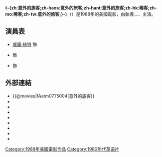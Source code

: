 {{expand language|time=2015-08-12T16:38:40+00:00}}
{{unreferenced|time=2015-08-12T16:38:40+00:00}}
{{noteTA
|T=zh-hans:意外的旅客;zh-hant:意外的旅客;zh-hk:稀客;zh-mo:稀客;zh-tw:意外的旅客;
}}
{{Infobox Film
| name               = -{zh:意外的旅客;zh-hans:意外的旅客;zh-hant:意外的旅客;zh-hk:稀客;zh-mo:稀客;zh-tw:意外的旅客;}-
| original_name      = {{lang|en|The Accidental Tourist}}
| image              = The Accidental Tourist film poster.jpg
| caption            = 電影海報
| director           = {{lang|en|Lawrence Kasdan}}
| producer           = 
| writer             = {{lang|en|Frank Galati}}<br/>{{lang|en|Lawrence Kasdan}}
| based_on           = {{lang|en|''The Accidental Tourist''}}<br/>由{{lang|en|Anne Tyler}}創作
| starring           = [[威廉·赫特|威廉·赫特]]<br/>{{lang|en|Kathleen Turner}}<br/>{{lang|en|Geena Davis}}
| music              = {{lang|en|John Williams}}
| cinematography     = {{lang|en|John Bailey}}
| editing            = {{lang|en|Carol Littleton}}
| production_company = 
| distributor        = [[華納兄弟|華納兄弟]]
| released           = {{film date|1988|12|23}}
| runtime            = 121 分鐘
| country            = {{美國電影產地}}
| language           = [[英語|英語]]
| budget             = 
| gross              = 
| cn_name            = 
| hk_name            = 稀客
| tw_name            = 意外的旅客
}}
《'''-{zh:意外的旅客;zh-hans:意外的旅客;zh-hant:意外的旅客;zh-hk:稀客;zh-mo:稀客;zh-tw:意外的旅客;}-'''》（{{lang-en|'''The Accidental Tourist'''}}）是1988年的美國電影，由{{lang|en|Lawrence Kasdan}}執導，{{lang|en|William Hurt}}、{{lang|en|Kathleen Turner}}、{{lang|en|Geena Davis}}主演。

==演員表==
*[[威廉·赫特|威廉·赫特]] 飾 {{lang|en|Macon Leary}}
*{{lang|en|Kathleen Turner}} 飾 {{lang|en|Sarah Leary}}
*{{lang|en|Geena Davis}} 飾 {{lang|en|Muriel Pritchett}}

==外部連結==
*{{@movies|fAatm0775004|意外的旅客}}
*{{douban}}
*{{Mtime|16243|意外的旅客}}
*{{Amg movie|689|-{zh:意外的旅客;zh-hans:意外的旅客;zh-hant:意外的旅客;zh-hk:稀客;zh-mo:稀客;zh-tw:意外的旅客;}-}}
*{{rotten-tomatoes|accidental_tourist|-{zh:意外的旅客;zh-hans:意外的旅客;zh-hant:意外的旅客;zh-hk:稀客;zh-mo:稀客;zh-tw:意外的旅客;}-}}
*{{mojo title|accidentaltourist|-{zh:意外的旅客;zh-hans:意外的旅客;zh-hant:意外的旅客;zh-hk:稀客;zh-mo:稀客;zh-tw:意外的旅客;}-}}
*{{Tcmdb title|66730|-{zh:意外的旅客;zh-hans:意外的旅客;zh-hant:意外的旅客;zh-hk:稀客;zh-mo:稀客;zh-tw:意外的旅客;}-}}
*{{metacritic film|the-accidental-tourist|-{zh:意外的旅客;zh-hans:意外的旅客;zh-hant:意外的旅客;zh-hk:稀客;zh-mo:稀客;zh-tw:意外的旅客;}-}}
*{{imdb title|0094606|-{zh:意外的旅客;zh-hans:意外的旅客;zh-hant:意外的旅客;zh-hk:稀客;zh-mo:稀客;zh-tw:意外的旅客;}-}}
{{纽约影评人协会奖最佳影片}}
[[Category:1988年美國電影作品|Category:1988年美國電影作品]]
[[Category:1980年代英语片|Category:1980年代英语片]]